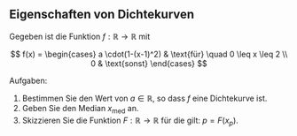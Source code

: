 ## Eigenschaften von Dichtekurven

Gegeben ist die Funktion $f : \mathbb{R} \to \mathbb{R}$ mit

$$
  f(x) 
  =
  \begin{cases}
    a \cdot(1-(x-1)^2) & \text{für} \quad 0 \leq x \leq 2 \\
    0 & \text{sonst}
  \end{cases}
$$ 

Aufgaben:

1.  Bestimmen Sie den Wert von $a \in \mathbb{R}$, so dass $f$ eine Dichtekurve ist.
1.  Geben Sie den Median $x_{\mathrm{med}}$ an.
1.  Skizzieren Sie die Funktion $F : \mathbb{R} \to \mathbb{R}$ für die gilt: $p = F(x_p)$.
